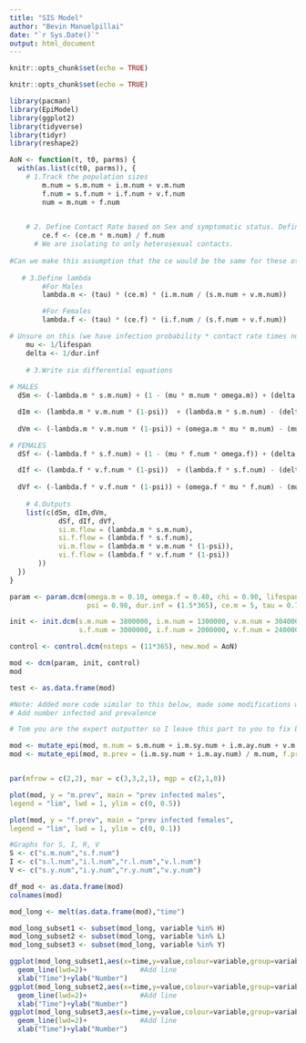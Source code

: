 ```yaml
---
title: "SIS Model"
author: "Bevin Manuelpillai"
date: "`r Sys.Date()`"
output: html_document
---
```


```r
knitr::opts_chunk$set(echo = TRUE)
```

```r
knitr::opts_chunk$set(echo = TRUE)

library(pacman)
library(EpiModel)
library(ggplot2)
library(tidyverse)
library(tidyr)
library(reshape2)
```

```r

AoN <- function(t, t0, parms) {
  with(as.list(c(t0, parms)), {
    # 1.Track the population sizes
        m.num = s.m.num + i.m.num + v.m.num
        f.num = s.f.num + i.f.num + v.f.num
        num = m.num + f.num

    
    # 2. Define Contact Rate based on Sex and symptomatic status. Define contact rate for females based on the contact rate for males. Define contact rate for symptomatic people based on a decreased sexual activity from asymptomatic people of the same sex.
        ce.f <- (ce.m * m.num) / f.num
      # We are isolating to only heterosexual contacts.
      
#Can we make this assumption that the ce would be the same for these other ones
    
   # 3.Define lambda
        #For Males
        lambda.m <- (tau) * (ce.m) * (i.m.num / (s.m.num + v.m.num))

        #For Females
        lambda.f <- (tau) * (ce.f) * (i.f.num / (s.f.num + v.f.num))

# Unsure on this (we have infection probability * contact rate times number of people infected overall???)
    mu <- 1/lifespan
    delta <- 1/dur.inf
    
    # 3.Write six differential equations
    
# MALES
  dSm <- (-lambda.m * s.m.num) + (1 - (mu * m.num * omega.m)) + (delta * i.m.num)  - (mu * s.m.num)

  dIm <- (lambda.m * v.m.num * (1-psi))  + (lambda.m * s.m.num) - (delta * i.m.num)  - (mu * i.m.num)
  
  dVm <- (-lambda.m * v.m.num * (1-psi)) + (omega.m * mu * m.num) - (mu * v.m.num)

# FEMALES
  dSf <- (-lambda.f * s.f.num) + (1 - (mu * f.num * omega.f)) + (delta * i.f.num)  - (mu * s.f.num)

  dIf <- (lambda.f * v.f.num * (1-psi))  + (lambda.f * s.f.num) - (delta * i.f.num)  - (mu * i.f.num)
  
  dVf <- (-lambda.f * v.f.num * (1-psi)) + (omega.f * mu * f.num) - (mu * v.f.num)
    
    # 4.Outputs
    list(c(dSm, dIm,dVm,
            dSf, dIf, dVf,
            si.m.flow = (lambda.m * s.m.num),
            si.f.flow = (lambda.f * s.f.num),
            vi.m.flow = (lambda.m * v.m.num * (1-psi)),
            vi.f.flow = (lambda.f * v.f.num * (1-psi))
       ))
  })
}

param <- param.dcm(omega.m = 0.10, omega.f = 0.40, chi = 0.90, lifespan = (11*365),
                   psi = 0.98, dur.inf = (1.5*365), ce.m = 5, tau = 0.74)

init <- init.dcm(s.m.num = 3800000, i.m.num = 1300000, v.m.num = 304000, si.m.flow = 0,vi.m.flow = 0,
                 s.f.num = 3000000, i.f.num = 2000000, v.f.num = 240000, si.f.flow = 0, vi.f.flow = 0)

control <- control.dcm(nsteps = (11*365), new.mod = AoN)

mod <- dcm(param, init, control)
mod

test <- as.data.frame(mod)
```

```r
#Note: Added more code similar to this below, made some modifications which you may find to be easier
# Add number infected and prevalence

# Tom you are the expert outputter so I leave this part to you to fix boss. This is so busted its not even funny

mod <- mutate_epi(mod, m.num = s.m.num + i.m.sy.num + i.m.ay.num + v.m.num, f.num = s.f.num + i.f.sy.num + i.f.ay.num + v.f.num)
mod <- mutate_epi(mod, m.prev = (i.m.sy.num + i.m.ay.num) / m.num, f.prev = (i.f.sy.num + i.f.ay.num) / f.num)


par(mfrow = c(2,2), mar = c(3,3,2,1), mgp = c(2,1,0)) 

plot(mod, y = "m.prev", main = "prev infected males",
legend = "lim", lwd = 1, ylim = c(0, 0.5)) 

plot(mod, y = "f.prev", main = "prev infected females",
legend = "lim", lwd = 1, ylim = c(0, 0.1))
```

```r
#Graphs for S, I, R, V
S <- c("s.m.num","s.f.num")
I <- c("s.l.num","i.l.num","r.l.num","v.l.num")
V <- c("s.y.num","i.y.num","r.y.num","v.y.num")

df_mod <- as.data.frame(mod) 
colnames(mod)

mod_long <- melt(as.data.frame(mod),"time")

mod_long_subset1 <- subset(mod_long, variable %in% H)
mod_long_subset2 <- subset(mod_long, variable %in% L)
mod_long_subset3 <- subset(mod_long, variable %in% Y)

ggplot(mod_long_subset1,aes(x=time,y=value,colour=variable,group=variable))+
  geom_line(lwd=2)+             #Add line
  xlab("Time")+ylab("Number") 
ggplot(mod_long_subset2,aes(x=time,y=value,colour=variable,group=variable))+
  geom_line(lwd=2)+             #Add line
  xlab("Time")+ylab("Number") 
ggplot(mod_long_subset3,aes(x=time,y=value,colour=variable,group=variable))+
  geom_line(lwd=2)+             #Add line
  xlab("Time")+ylab("Number") 
```
